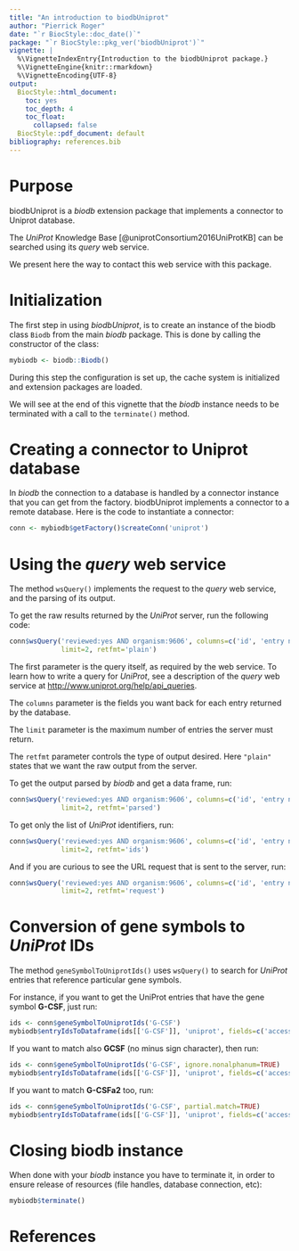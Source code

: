 ```yaml
---
title: "An introduction to biodbUniprot"
author: "Pierrick Roger"
date: "`r BiocStyle::doc_date()`"
package: "`r BiocStyle::pkg_ver('biodbUniprot')`"
vignette: |
  %\VignetteIndexEntry{Introduction to the biodbUniprot package.}
  %\VignetteEngine{knitr::rmarkdown}
  %\VignetteEncoding{UTF-8}
output:
  BiocStyle::html_document:
    toc: yes
    toc_depth: 4
    toc_float:
      collapsed: false
  BiocStyle::pdf_document: default
bibliography: references.bib
---
```


# Purpose

biodbUniprot is a *biodb* extension package that implements a connector to
Uniprot database.

The *UniProt* Knowledge Base [@uniprotConsortium2016UniProtKB] can be searched
using its *query* web service.

We present here the way to contact this web service with this package.

# Initialization

The first step in using *biodbUniprot*, is to create an instance of the biodb
class `Biodb` from the main *biodb* package. This is done by calling the
constructor of the class:
```r
mybiodb <- biodb::Biodb()
```
During this step the configuration is set up, the cache system is initialized
and extension packages are loaded.

We will see at the end of this vignette that the *biodb* instance needs to be
terminated with a call to the `terminate()` method.

# Creating a connector to Uniprot database

In *biodb* the connection to a database is handled by a connector instance that
you can get from the factory.
biodbUniprot implements a connector to a remote database.
Here is the code to instantiate a connector:
```r
conn <- mybiodb$getFactory()$createConn('uniprot')
```

# Using the *query* web service

The method `wsQuery()` implements the request to the *query* web service, and
the parsing of its output.

To get the raw results returned by the *UniProt* server, run the following code:
```r
conn$wsQuery('reviewed:yes AND organism:9606', columns=c('id', 'entry name'),
             limit=2, retfmt='plain')
```

The first parameter is the query itself, as required by the web service.
To learn how to write a query for *UniProt*, see a description of the *query* web
service at <http://www.uniprot.org/help/api_queries>.

The `columns` parameter is the fields you want back for each entry
returned by the database.

The `limit` parameter is the maximum number of entries the server must
return.

The `retfmt` parameter controls the type of output desired.
Here `"plain"` states that we want the raw output from the server.

To get the output parsed by *biodb* and get a data frame, run:
```r
conn$wsQuery('reviewed:yes AND organism:9606', columns=c('id', 'entry name'),
             limit=2, retfmt='parsed')
```

To get only the list of *UniProt* identifiers, run:
```r
conn$wsQuery('reviewed:yes AND organism:9606', columns=c('id', 'entry name'),
             limit=2, retfmt='ids')
```

And if you are curious to see the URL request that is sent to the server,
run:
```r
conn$wsQuery('reviewed:yes AND organism:9606', columns=c('id', 'entry name'),
             limit=2, retfmt='request')
```

# Conversion of gene symbols to *UniProt* IDs

The method `geneSymbolToUniprotIds()` uses `wsQuery()` to search for *UniProt*
entries that reference particular gene symbols.

For instance, if you want to get the UniProt entries that have the gene symbol
**G-CSF**, just run:
```r
ids <- conn$geneSymbolToUniprotIds('G-CSF')
mybiodb$entryIdsToDataframe(ids[['G-CSF']], 'uniprot', fields=c('accession', 'gene.symbol'))
```

If you want to match also **GCSF** (no minus sign character), then run:
```r
ids <- conn$geneSymbolToUniprotIds('G-CSF', ignore.nonalphanum=TRUE)
mybiodb$entryIdsToDataframe(ids[['G-CSF']], 'uniprot', fields=c('accession', 'gene.symbol'))
```

If you want to match **G-CSFa2** too, run:
```r
ids <- conn$geneSymbolToUniprotIds('G-CSF', partial.match=TRUE)
mybiodb$entryIdsToDataframe(ids[['G-CSF']], 'uniprot', fields=c('accession', 'gene.symbol'))
```

# Closing biodb instance

When done with your *biodb* instance you have to terminate it, in order to
ensure release of resources (file handles, database connection, etc):
```r
mybiodb$terminate()
```

# References
